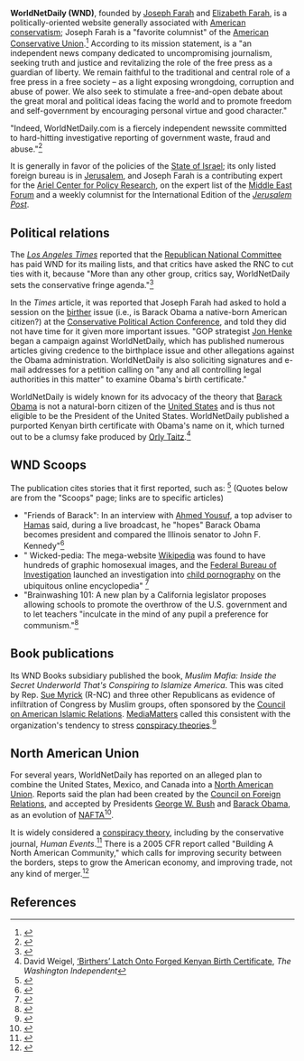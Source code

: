 {{subpages}}
{{TOC|right}}
'''WorldNetDaily (WND)''', founded by [[Joseph Farah]] and [[Elizabeth Farah]], is a politically-oriented website generally associated with [[American conservatism]]; Joseph Farah is a "favorite columnist" of the [[American Conservative Union]].<ref name=ACU>{{citation
 | title = Columnists
 | url = http://www.conservative.org/columnists/default.asp
 | publisher = [[American Conservative Union]]}}</ref>  According to its mission statement, is a "an independent news company dedicated to uncompromising journalism, seeking truth and justice and revitalizing the role of the free press as a guardian of liberty. We remain faithful to the traditional and central role of a free press in a free society – as a light exposing wrongdoing, corruption and abuse of power. We also seek to stimulate a free-and-open debate about the great moral and political ideas facing the world and to promote freedom and self-government by encouraging personal virtue and good character."

"Indeed, WorldNetDaily.com is a fiercely independent newssite committed to hard-hitting investigative reporting of government waste, fraud and abuse."<ref name=About>{{citation
 | url = http://www.wnd.com/About%20WND
 | title = About Us
 | publisher = WorldNetDaily.com}}</ref>

It is generally in favor of the policies of the [[State of Israel]]; its only listed foreign bureau is in [[Jerusalem]], and Joseph Farah is a contributing expert for the [[Ariel Center for Policy Research]], on the expert list of the [[Middle East Forum]] and a weekly columnist for the International Edition of the ''[[Jerusalem Post]]''.

==Political relations==
The ''[[Los Angeles Times]]'' reported that the [[Republican National Committee]] has paid WND for its mailing lists, and that critics have asked the RNC to cut ties with it, because "More than any other group, critics say, WorldNetDaily sets the conservative fringe agenda."<ref name=LAT2009-09-14>{{citation
 | title = Some fear GOP is being carried to the extreme: The Republican establishment hopes cooler heads will prevail over strongly anti-Obama parts of the conservative base.
 | date = 14 September 2009| author = Peter Wallsten | journal = Los Angeles Times
 | url = http://articles.latimes.com/2009/sep/14/nation/na-gop-fringe14}}</ref>

In the ''Times'' article, it was reported that Joseph Farah had asked to hold a session on the [[birther]] issue (i.e., is Barack Obama a native-born American citizen?) at the [[Conservative Political Action Conference]], and told they did not have time for it given more important issues. "GOP strategist [[Jon Henke]] began a campaign against WorldNetDaily, which has published numerous articles giving credence to the birthplace issue and other allegations against the Obama administration. WorldNetDaily is also soliciting signatures and e-mail addresses for a petition calling on "any and all controlling legal authorities in this matter" to examine Obama's birth certificate."

WorldNetDaily is widely known for its advocacy of the theory that [[Barack Obama]] is not a natural-born citizen of the [[United States]] and is thus not eligible to be the President of the United States. WorldNetDaily published a purported Kenyan birth certificate with Obama's name on it, which turned out to be a clumsy fake produced by [[Orly Taitz]].<ref>David Weigel, [http://washingtonindependent.com/53494/birthers-latch-onto-forged-kenyan-birth-certificate ‘Birthers’ Latch Onto Forged Kenyan Birth Certificate], ''The Washington Independent''</ref>

==WND Scoops==
The publication cites stories that it first reported, such as: <ref name=Scoops>{{citation
 | title = WND Scoops: You read it here first!
 | url = http://www.wnd.com/WND%20Scoops
 | publisher = WorldNetDaily.com}}</ref> (Quotes below are from the "Scoops" page; links are to specific articles)
*"Friends of Barack": In an interview with [[Ahmed Yousuf]], a top adviser to  [[Hamas]] said, during a live broadcast, he "hopes" Barack Obama becomes president and compared the Illinois senator to John F. Kennedy"<ref name=WND2008-04-14>{{citation
 | title = Hamas terrorists make 2008 U.S. presidential pick: Cite need for change, excuse opposition to Carter meeting
 | date = 14 April 2008
 | author = [[Aaron Klein]]
 | url = http://www.wnd.com/index.php?pageId=61631}}</ref>
*" Wicked-pedia: The mega-website [[Wikipedia]] was found to have hundreds of graphic homosexual images, and the [[Federal Bureau of Investigation]] launched an investigation into [[child pornography]] on the ubiquitous online encyclopedia" <ref name=WND2008-05-08>{{citation
 |title =  Wikipedia debates kiddie porn action: Editors discuss whether to remove image, discovered by WND, investigated by FBI
 | date = 8 May 2008
 | author = [[Chelsea Schilling]]
 | url = http://www.wnd.com/index.php?fa=PAGE.view&pageId=63770}}</ref>
*"Brainwashing 101: A new plan by a California legislator proposes allowing schools to promote the overthrow of the U.S. government and to let teachers "inculcate in the mind of any pupil a preference for communism."<ref name=WND2008-03-04>{{citation
 | title = Next on school agenda: Teaching communism; Family advocate: 'Just when we thought indoctrination couldn't get any worse'
 | date = 4 March 2008
 | author = [[Bob Unruh]]
 | url = http://www.wnd.com/index.php?fa=PAGE.view&pageId=58061}}</ref>
==Book publications==
Its WND Books subsidiary published the book, ''Muslim Mafia: Inside the Secret Underworld That's Conspiring to Islamize America''. This was cited by Rep. [[Sue Myrick]] (R-NC) and three other Republicans as evidence of infiltration of Congress by Muslim groups, often sponsored by the [[Council on American Islamic Relations]]. [[MediaMatters]] called this consistent with the organization's tendency to stress [[conspiracy theory|conspiracy theories]].<ref name=MM>{{citation
 | title =  Republican Lawmakers Leading Witch Hunt Against Muslim Group
 | date = October 15, 2009
 | url = http://mediamattersaction.org/factcheck/200910150008
 | journal = [[MediaMatters]]}}</ref>
==North American Union==
For several years, WorldNetDaily has reported on an alleged plan to combine the United States, Mexico, and Canada into a [[North American Union]]. Reports said the plan had been created by the [[Council on Foreign Relations]], and accepted by Presidents [[George W. Bush]] and [[Barack Obama]], as an evolution of [[NAFTA]]<ref name=WND2009-10-23>{{citation
 | title = PREMEDITATED MERGER: Insider reveals secrets of North America plot; No 'conspiracy theory,' scheme hatched by CFR was sold to Bush, now Obama
 | date = 23 October 2009
 | author = [[Jerome Corsi]]
 | journal = WorldNetDaily.com
 | url = http://www.wnd.com/index.php?fa=PAGE.view&pageId=113913}}</ref>. 

It is widely considered a [[conspiracy theory]], including by the conservative journal, ''Human Events''.<ref name=HE>{{citation
 | url = http://www.humanevents.com/article.php?id=16103
 | title = Killing the North American Union Conspiracy
 | author = John Hawkins
 | date = 19 July 2007
 | journal = Human Events}}</ref> There is a 2005 CFR report called "Building A North American Community," which  calls for improving security between the borders, steps to grow the American economy, and improving trade, not any kind of merger.<ref name=CFR>{{citation
 | url = http://www.cfr.org/content/publications/attachments/NorthAmerica_TF_final.pdf
 | title = Building A North American Community
 | publisher = [[Council on Foreign Relations]]}}</ref>

==References==
{{reflist|2}}